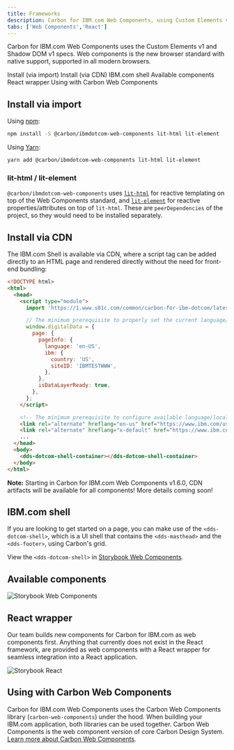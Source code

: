 ```yaml
---
title: Frameworks
description: Carbon for IBM.com Web Components, using Custom Elements v1 and Shadow DOM v1 specs.
tabs: ['Web Components','React']
---
```



<PageDescription>

Carbon for IBM.com Web Components uses the Custom Elements v1 and Shadow DOM v1 specs. Web components is the new browser 
standard with native support, supported in all modern browsers. 

</PageDescription>

<AnchorLinks>
<AnchorLink>Install (via import)</AnchorLink>
<AnchorLink>Install (via CDN)</AnchorLink>
<AnchorLink>IBM.com shell</AnchorLink>
<AnchorLink>Available components</AnchorLink>
<AnchorLink>React wrapper</AnchorLink>
<AnchorLink>Using with Carbon Web Components</AnchorLink>
</AnchorLinks>

## Install via import

Using [npm](https://www.npmjs.com/):

```bash
npm install -S @carbon/ibmdotcom-web-components lit-html lit-element
```

Using [Yarn](https://yarnpkg.com/en/):

```bash
yarn add @carbon/ibmdotcom-web-components lit-html lit-element
```

### lit-html / lit-element

`@carbon/ibmdotcom-web-components` uses [`lit-html`](https://lit-html.polymer-project.org) for reactive templating on 
top of the Web Components standard, and [`lit-element`](https://lit-element.polymer-project.org) for reactive 
properties/attributes on top of `lit-html`. These are `peerDependencies` of the project, so they would need to be 
installed separately.

## Install via CDN

The IBM.com Shell is available via CDN, where a script tag can be added directly to an HTML page and rendered directly
without the need for front-end bundling:
 
```html
<!DOCTYPE html>
<html>
  <head>
    <script type="module">
      import 'https://1.www.s81c.com/common/carbon-for-ibm-dotcom/latest/ibmdotcom-web-components-dotcom-shell.min.js';

      // The minimum prerequisite to properly set the current language/locale on the page
      window.digitalData = {
        page: {
          pageInfo: {
            language: 'en-US',
            ibm: {
              country: 'US',
              siteID: 'IBMTESTWWW',
            },
          },
          isDataLayerReady: true,
        },
      };
    </script>

    <!-- The minimum prerequisite to configure available language/locale combinations in the locale selector -->
    <link rel="alternate" hreflang="en-us" href="https://www.ibm.com/us-en/" />
    <link rel="alternate" hreflang="x-default" href="https://www.ibm.com" />
    ...
  </head>
  <body>
    <dds-dotcom-shell-container></dds-dotcom-shell-container>
  </body>
</html>
```

<InlineNotification>

**Note:** Starting in Carbon for IBM.com Web Components v1.6.0, CDN artifacts will be available for all components! More details coming soon!

</InlineNotification> 

## IBM.com shell

If you are looking to get started on a page, you can make use of the `<dds-dotcom-shell>`, which is a UI shell that
contains the `<dds-masthead>` and the `<dds-footer>`, using Carbon's grid.

View the `<dds-dotcom-shell>` in [Storybook Web Components](http://ibmdotcom-web-components.mybluemix.net/?path=/story/components-dotcom-shell--default).

## Available components

<Row className="resource-card-group">

<Column colMd={4} colLg={4} noGutterSm>
<ResourceCard
  subTitle="Carbon for IBM.com Storybook Web Components"
  href="https://ibmdotcom-web-components.mybluemix.net/"
>

![Storybook Web Components](./../../../images/icon/js_logo.svg)

</ResourceCard>
</Column>
</Row>

## React wrapper

Our team builds new components for Carbon for IBM.com as web components first. Anything that currently does not exist 
in the <Link to="/developing/frameworks/react">React</Link> framework, are provided as web components with a React 
wrapper for seamless integration into a React application.

<Row className="resource-card-group">

<Column colMd={4} colLg={4} noGutterSm>
<ResourceCard
  subTitle="Carbon for IBM.com Storybook Web Components with React"
  href="https://ibmdotcom-web-components-react.mybluemix.net/"
>

![Storybook React](./../../../images/icon/react-icon.svg)

</ResourceCard>
</Column>
</Row>

## Using with Carbon Web Components

Carbon for IBM.com Web Components uses the Carbon Web Components library (`carbon-web-components`) under the hood. 
When building your IBM.com application, both libraries can be used together. Carbon Web Components is the web component 
version of core Carbon Design System. [Learn more about Carbon Web Components](https://carbondesignsystem.com/developing/frameworks/web-components).
